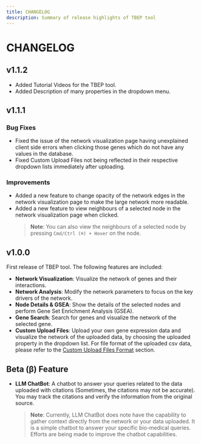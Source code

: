 ```yaml
---
title: CHANGELOG
description: Summary of release highlights of TBEP tool
---
```


# CHANGELOG

## v1.1.2

- Added Tutorial Videos for the TBEP tool.
- Added Description of many properties in the dropdown menu.

## v1.1.1

### Bug Fixes

- Fixed the issue of the network visualization page having unexplained client side errors when clicking those genes which do not have any values in the database.
- Fixed Custom Upload Files not being reflected in their respective dropdown lists immediately after uploading.

### Improvements

- Added a new feature to change opacity of the network edges in the network visualization page to make the large network more readable.
- Added a new feature to view neighbours of a selected node in the network visualization page when clicked.
    > **Note**: You can also view the neighbours of a selected node by pressing <kbd>`Cmd/Ctrl (⌘) + Hover`</kbd> on the node.

## v1.0.0

First release of TBEP tool. The following features are included:

- **Network Visualization**: Visualize the network of genes and their interactions.
- **Network Analysis**: Modify the network parameters to focus on the key drivers of the network.
- **Node Details & GSEA**: Show the details of the selected nodes and perform Gene Set Enrichment Analysis (GSEA).
- **Gene Search**: Search for genes and visualize the network of the selected gene.
- **Custom Upload Files**: Upload your own gene expression data and visualize the network of the uploaded data, by choosing the uploaded property in the dropdown list. For file format of the uploaded csv data, please refer to the [Custom Upload Files Format](network-visualization/left-panel.mdx#file-format) section.

## Beta (β) Feature

- **LLM ChatBot**: A chatbot to answer your queries related to the data uploaded with citations (Sometimes, the citations may not be accurate). You may track the citations and verify the information from the original source.
    > **Note**: Currently, LLM ChatBot does note have the capability to gather context directly from the network or your data uploaded. It is a simple chatbot to answer your specific bio-medical queries. Efforts are being made to improve the chatbot capabilities.

